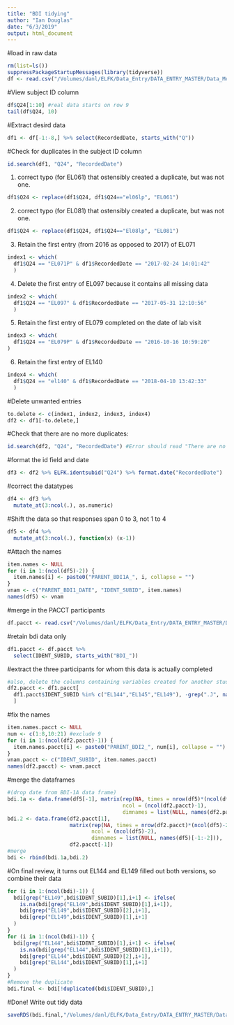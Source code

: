 ```yaml
---
title: "BDI tidying"
author: "Ian Douglas"
date: "6/3/2019"
output: html_document
---
```

#load in raw data
```r
rm(list=ls())
suppressPackageStartupMessages(library(tidyverse))
df <- read.csv("/Volumes/danl/ELFK/Data_Entry/DATA_ENTRY_MASTER/Data_Merge/01 Raw/QUALTRICS/Parent/BDI 1A raw.csv", stringsAsFactors = FALSE)
```
#View subject ID column
```r
df$Q24[1:10] #real data starts on row 9
tail(df$Q24, 10)
```
#Extract desird data
```r
df1 <- df[-1:-8,] %>% select(RecordedDate, starts_with("Q"))
```
#Check for duplicates in the subject ID column
```r
id.search(df1, "Q24", "RecordedDate")
```
1. correct typo (for EL061) that ostensibly created a duplicate, but was not one.
```r
df1$Q24 <- replace(df1$Q24, df1$Q24=="el06lp", "EL061")
```
2. correct typo (for EL081) that ostensibly created a duplicate, but was not one.
```r
df1$Q24 <- replace(df1$Q24, df1$Q24=="El08lp", "EL081")
```
3. Retain the first entry (from 2016 as opposed to 2017) of EL071
```r
index1 <- which(
  df1$Q24 == "EL071P" & df1$RecordedDate == "2017-02-24 14:01:42"
  )
```
4. Delete the first entry of EL097 because it contains all missing data
```r
index2 <- which(
  df1$Q24 == "EL097" & df1$RecordedDate == "2017-05-31 12:10:56"
  )
```
5. Retain the first entry of EL079 completed on the date of lab visit
```r
index3 <- which(
  df1$Q24 == "EL079P" & df1$RecordedDate == "2016-10-16 10:59:20"
)
```
6. Retain the first entry of EL140
```r
index4 <- which(
  df1$Q24 == "el140" & df1$RecordedDate == "2018-04-10 13:42:33"
  )
```
#Delete unwanted entries
```r
to.delete <- c(index1, index2, index3, index4)
df2 <- df1[-to.delete,]
```
#Check that there are no more duplicates:
```r
id.search(df2, "Q24", "RecordedDate") #Error should read "There are no duplicates"
```
#format the id field and date
```r
df3 <- df2 %>% ELFK.identsubid("Q24") %>% format.date("RecordedDate")
```
#correct the datatypes
```r
df4 <- df3 %>%
  mutate_at(3:ncol(.), as.numeric)
```
#Shift the data so that responses span 0 to 3, not 1 to 4
```r
df5 <- df4 %>%
  mutate_at(3:ncol(.), function(x) (x-1))
```
#Attach the names
```r
item.names <- NULL
for (i in 1:(ncol(df5)-2)) {
  item.names[i] <- paste0("PARENT_BDI1A_", i, collapse = "")
}
vnam <- c("PARENT_BDI1_DATE", "IDENT_SUBID", item.names)
names(df5) <- vnam
```
#merge in the PACCT participants
```r
df.pacct <- read.csv("/Volumes/danl/ELFK/Data_Entry/DATA_ENTRY_MASTER/Data_Merge/01 Raw/PACCT/pacct.csv", stringsAsFactors = FALSE)
```
#retain bdi data only
```r
df1.pacct <- df.pacct %>%
  select(IDENT_SUBID, starts_with("BDI_"))
```
#extract the three participants for whom this data is actually completed
```r
#also, delete the columns containing variables created for another study
df2.pacct <- df1.pacct[
  df1.pacct$IDENT_SUBID %in% c("EL144","EL145","EL149"), -grep(".J", names(df1.pacct))
  ]
```
#fix the names
```r
item.names.pacct <- NULL
num <- c(1:8,10:21) #exclude 9
for (i in 1:(ncol(df2.pacct)-1)) {
  item.names.pacct[i] <- paste0("PARENT_BDI2_", num[i], collapse = "")
}
vnam.pacct <- c("IDENT_SUBID", item.names.pacct)
names(df2.pacct) <- vnam.pacct
```

#merge the dataframes
```r
#(drop date from BDI-1A data frame)
bdi.1a <- data.frame(df5[-1], matrix(rep(NA, times = nrow(df5)*(ncol(df2.pacct)-1)),
                                     ncol = (ncol(df2.pacct)-1),
                                     dimnames = list(NULL, names(df2.pacct[-1]))))
bdi.2 <- data.frame(df2.pacct[1],
                    matrix(rep(NA, times = nrow(df2.pacct)*(ncol(df5)-2)),
                           ncol = (ncol(df5)-2),
                           dimnames = list(NULL, names(df5)[-1:-2])),
                    df2.pacct[-1])
#merge
bdi <- rbind(bdi.1a,bdi.2)
```
#On final review, it turns out EL144 and EL149 filled out both versions, so combine their data
```r
for (i in 1:(ncol(bdi)-1)) {
  bdi[grep("EL149",bdi$IDENT_SUBID)[1],i+1] <- ifelse(
    is.na(bdi[grep("EL149",bdi$IDENT_SUBID)[1],i+1]),
    bdi[grep("EL149",bdi$IDENT_SUBID)[2],i+1],
    bdi[grep("EL149",bdi$IDENT_SUBID)[1],i+1]
  )
}
for (i in 1:(ncol(bdi)-1)) {
  bdi[grep("EL144",bdi$IDENT_SUBID)[1],i+1] <- ifelse(
    is.na(bdi[grep("EL144",bdi$IDENT_SUBID)[1],i+1]),
    bdi[grep("EL144",bdi$IDENT_SUBID)[2],i+1],
    bdi[grep("EL144",bdi$IDENT_SUBID)[1],i+1]
  )
}
#Remove the duplicate
bdi.final <- bdi[!duplicated(bdi$IDENT_SUBID),]
```



#Done!
Write out tidy data
```r
saveRDS(bdi.final,"/Volumes/danl/ELFK/Data_Entry/DATA_ENTRY_MASTER/Data_Merge/02 Tidied/QUALTRICS/Parent/R/bdi_tidy.rds")
```


